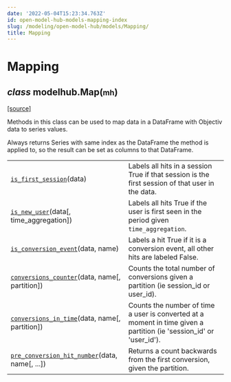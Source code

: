 ```yaml
---
date: '2022-05-04T15:23:34.763Z'
id: open-model-hub-models-mapping-index
slug: /modeling/open-model-hub/models/Mapping/
title: Mapping
---
```


# Mapping

<div className="class">

<h2 className="signature-class"><span className="type-annotation"><em>class</em></span> <span className="additional-name">modelhub.</span><span className="name">Map(</span><small className="parameter-list"><span className="parameter" id="mh">mh</span></small>)</h2>


&#8203;<span className="view-source">[[source]](https://github.com/objectiv/objectiv-analytics/blob/main/modelhub/modelhub/map.py)</span>

<div className="content">

Methods in this class can be used to map data in a DataFrame with Objectiv data to series values.

Always returns Series with same index as the DataFrame the method is applied to, so the result can be set
as columns to that DataFrame.


</div>


</div>

<div className="table-autosummary">

|                                                   |                                                                                                                                                                                                                        |
| ------------------------------------------------- | --------------------------------------------------------------------------------------------------------------------------------------------------------------------------------------------------------------------- |
| [`is_first_session`](/docs/modeling/open-model-hub/models/Mapping/modelhub.Map.is-first-session)(data)                            | Labels all hits in a session True if that session is the first session of that user in the data.                                                                                                                       |
| [`is_new_user`](/docs/modeling/open-model-hub/models/Mapping/modelhub.Map.is-new-user)(data[, time_aggregation])             | Labels all hits True if the user is first seen in the period given `time_aggregation`.                                                                                                                                   |
| [`is_conversion_event`](/docs/modeling/open-model-hub/models/Mapping/modelhub.Map.is-conversion-event)(data, name)                   | Labels a hit True if it is a conversion event, all other hits are labeled False.                                                                                                                                       |
| [`conversions_counter`](/docs/modeling/open-model-hub/models/Mapping/modelhub.Map.conversions-counter)(data, name[, partition])      | Counts the total number of conversions given a partition (ie session_id or user_id).                                                                                                                                   |
| [`conversions_in_time`](/docs/modeling/open-model-hub/models/Mapping/modelhub.Map.conversions-in-time)(data, name[, partition])      | Counts the number of time a user is converted at a moment in time given a partition (ie 'session_id' or 'user_id').                                                                                                    |
| [`pre_conversion_hit_number`](/docs/modeling/open-model-hub/models/Mapping/modelhub.Map.pre-conversion-hit-number)(data, name[, ...])      | Returns a count backwards from the first conversion, given the partition.                                                                                                                                              |


</div>
